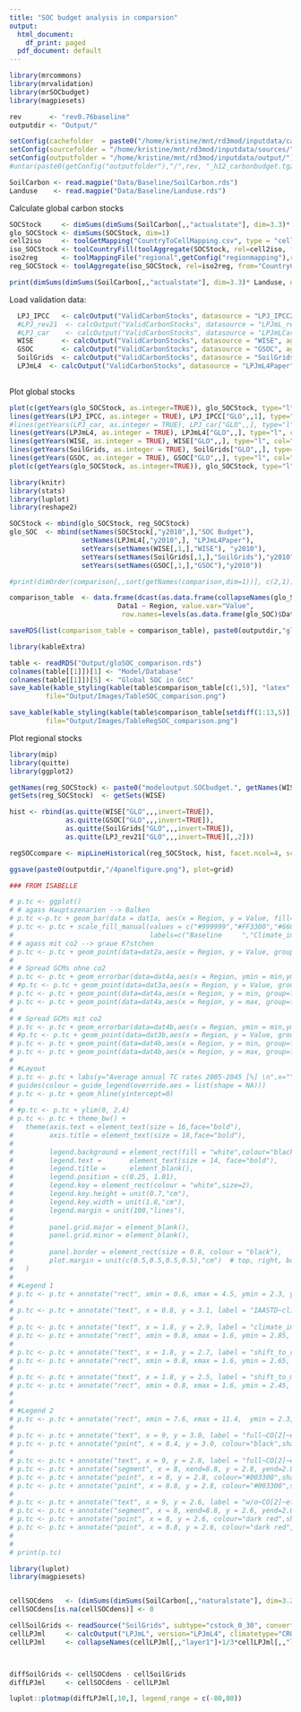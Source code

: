 ```yaml
---
title: "SOC budget analysis in comparsion"
output:
  html_document:
    df_print: paged
  pdf_document: default
---
```


```r
library(mrcommons)
library(mrvalidation)
library(mrSOCbudget)
library(magpiesets)

rev       <- "rev0.76baseline"
outputdir <- "Output/"

setConfig(cachefolder  = paste0("/home/kristine/mnt/rd3mod/inputdata/cache/", rev), forcecache = TRUE)
setConfig(sourcefolder = "/home/kristine/mnt/rd3mod/inputdata/sources/")
setConfig(outputfolder = "/home/kristine/mnt/rd3mod/inputdata/output/")
#untar(paste0(getConfig("outputfolder"),"/",rev, "_h12_carbonbudget.tgz"), exdir="Data", extras="--keep-newer-files ")

SoilCarbon <- read.magpie("Data/Baseline/SoilCarbon.rds")
Landuse    <- read.magpie("Data/Baseline/Landuse.rds")

```


Calculate global carbon stocks

```r

SOCStock     <- dimSums(dimSums(SoilCarbon[,,"actualstate"], dim=3.3)* Landuse, dim=3)
glo_SOCStock <- dimSums(SOCStock, dim=1) 
cell2iso     <- toolGetMapping("CountryToCellMapping.csv", type = "cell")
iso_SOCStock <- toolCountryFill(toolAggregate(SOCStock, rel=cell2iso, from="celliso", to="iso", dim=1), fill=0)
iso2reg      <- toolMappingFile("regional",getConfig("regionmapping"),readcsv = TRUE)
reg_SOCStock <- toolAggregate(iso_SOCStock, rel=iso2reg, from="CountryCode", to="RegionCode")

print(dimSums(dimSums(SoilCarbon[,,"actualstate"], dim=3.3)* Landuse, dim=c(1,3)))

```


Load validation data:

```r

  LPJ_IPCC   <- calcOutput("ValidCarbonStocks", datasource = "LPJ_IPCC2006", aggregate="REG+GLO", try=TRUE)
  #LPJ_rev21  <- calcOutput("ValidCarbonStocks", datasource = "LPJmL_rev21", aggregate="REG+GLO", try=TRUE)
  #LPJ_car    <- calcOutput("ValidCarbonStocks", datasource = "LPJmLCarbon", aggregate="REG+GLO", try=TRUE)
  WISE       <- calcOutput("ValidCarbonStocks", datasource = "WISE", aggregate="REG+GLO", try=TRUE)
  GSOC       <- calcOutput("ValidCarbonStocks", datasource = "GSOC", aggregate="REG+GLO", try=TRUE)
  SoilGrids  <- calcOutput("ValidCarbonStocks", datasource = "SoilGrids", aggregate="REG+GLO", try=TRUE)
  LPJmL4  <- calcOutput("ValidCarbonStocks", datasource = "LPJmL4Paper", aggregate="REG+GLO", try=TRUE)
  
```

Plot global stocks

```r

plot(c(getYears(glo_SOCStock, as.integer=TRUE)), glo_SOCStock, type="l", col="red", xlim=c(1951,2017),  ylim=c(350000,1300000))
lines(getYears(LPJ_IPCC, as.integer = TRUE), LPJ_IPCC["GLO",,1], type="l", col="green")
#lines(getYears(LPJ_car, as.integer = TRUE), LPJ_car["GLO",,], type="l", col="darkgreen")
lines(getYears(LPJmL4, as.integer = TRUE), LPJmL4["GLO",,], type="l", col="lightgreen")
lines(getYears(WISE, as.integer = TRUE), WISE["GLO",,], type="l", col="brown")
lines(getYears(SoilGrids, as.integer = TRUE), SoilGrids["GLO",,], type="l", col="blue")
lines(getYears(GSOC, as.integer = TRUE), GSOC["GLO",,], type="l", col="pink")
plot(c(getYears(glo_SOCStock, as.integer=TRUE)), glo_SOCStock, type="l", col="red")
```

```r

library(knitr)
library(stats)
library(luplot)
library(reshape2)

SOCStock <- mbind(glo_SOCStock, reg_SOCStock)
glo_SOC  <- mbind(setNames(SOCStock[,"y2010",],"SOC Budget"), 
                  setNames(LPJmL4[,"y2010",], "LPJmL4Paper"),
                  setYears(setNames(WISE[,1,],"WISE"), "y2010"),
                  setYears(setNames(SoilGrids[,1,],"SoilGrids"),"y2010"),
                  setYears(setNames(GSOC[,1,],"GSOC"),"y2010"))

#print(dimOrder(comparison[,,sort(getNames(comparison,dim=1))], c(2,1)))

comparison_table  <- data.frame(dcast(as.data.frame(collapseNames(glo_SOC/1000)), 
                           Data1 ~ Region, value.var="Value", 
                            row.names=levels(as.data.frame(glo_SOC)$Data1)))

saveRDS(list(comparison_table = comparison_table), paste0(outputdir,"gloSOC_comparison.rds"))


```

```r
library(kableExtra)

table <- readRDS("Output/gloSOC_comparison.rds")
colnames(table[[1]])[1] <- "Model/Database"
colnames(table[[1]])[5] <- "Global SOC in GtC"
save_kable(kable_styling(kable(table$comparison_table[c(1,5)], "latex", digit=2), latex_options = c("striped", "scale_down")), 
         file="Output/Images/TableSOC_comparison.png")

save_kable(kable_styling(kable(table$comparison_table[setdiff(1:13,5)], "latex", digit=2), latex_options = c("striped", "scale_down")), 
         file="Output/Images/TableRegSOC_comparison.png")

```

Plot regional stocks

```r

library(mip)
library(quitte)
library(ggplot2)

getNames(reg_SOCStock) <- paste0("modeloutput.SOCbudget.", getNames(WISE,dim=3))
getSets(reg_SOCStock)  <- getSets(WISE) 

hist <- rbind(as.quitte(WISE["GLO",,,invert=TRUE]),
              as.quitte(GSOC["GLO",,,invert=TRUE]),
              as.quitte(SoilGrids["GLO",,,invert=TRUE]),
              as.quitte(LPJ_rev21["GLO",,,invert=TRUE][,,2]))

regSOCcompare <- mipLineHistorical(reg_SOCStock, hist, facet.ncol=4, scales="free_y", ylab="SOC (0-30cm) in MtC")

ggsave(paste0(outputdir,"/4panelfigure.png"), plot=grid)
```

```r

### FROM ISABELLE

# p.tc <- ggplot() 
# # agass Hauptszenarien --> Balken
# p.tc <-p.tc + geom_bar(data = dat1a, aes(x = Region, y = Value, fill=Mainscen,group=factor(Mainscen)),stat = "identity",width = 0.7,position=position_dodge(0.7),alpha=0.8, show_guide=FALSE) 
# p.tc <- p.tc + scale_fill_manual(values = c("#999999","#FF3300","#66CC00","#3366FF"),breaks=c("baseline","S1a","S3a","S3c"),
#                                  labels=c("Baseline     ","Climate_impacts     ","Shift_to_rangeland     ","Shift_to_mixed     "))
# # agass mit co2 --> graue K?stchen
# p.tc <- p.tc + geom_point(data=dat2a,aes(x = Region, y = Value, group=factor(Mainscen)),size=4,position=position_dodge(0.7),colour="black",shape=22,fill="grey")
# 
# # Spread GCMs ohne co2
# p.tc <- p.tc + geom_errorbar(data=dat4a,aes(x = Region, ymin = min,ymax=max, group=Mainscen),position=position_dodge(0.7),width=.2,colour="dark red", linetype="dashed",size=0.6,show_guide=FALSE)
# #p.tc <- p.tc + geom_point(data=dat3a,aes(x = Region, y = Value, group=factor(Mainscen)),size=1.5,position=position_dodge(0.7),colour="red", show_guide=FALSE)
# p.tc <- p.tc + geom_point(data=dat4a,aes(x = Region, y = min, group=factor(Mainscen)),size=3.8,position=position_dodge(0.7),colour="dark red",shape=21,fill="white", show_guide=FALSE)
# p.tc <- p.tc + geom_point(data=dat4a,aes(x = Region, y = max, group=factor(Mainscen)),size=2.5,position=position_dodge(0.7),colour="dark red",shape=19, show_guide=FALSE)
# 
# # Spread GCMs mit co2
# p.tc <- p.tc + geom_errorbar(data=dat4b,aes(x = Region, ymin = min,ymax=max, group=Mainscen),position=position_dodge(0.7),width=.2,colour="#003300",size=0.6, show_guide=FALSE)
# #p.tc <- p.tc + geom_point(data=dat3b,aes(x = Region, y = Value, group=factor(Mainscen)),size=1.5,position=position_dodge(0.7),colour="#003300", show_guide=FALSE)
# p.tc <- p.tc + geom_point(data=dat4b,aes(x = Region, y = min, group=factor(Mainscen)),size=3.5,position=position_dodge(0.7),colour="#003300",shape=23,fill="white", show_guide=FALSE)
# p.tc <- p.tc + geom_point(data=dat4b,aes(x = Region, y = max, group=factor(Mainscen)),size=3.8,position=position_dodge(0.7),colour="#003300",shape=18, show_guide=FALSE)
# 
# #Layout
# p.tc <- p.tc + labs(y="Average annual TC rates 2005-2045 [%] \n",x="")
# guides(colour = guide_legend(override.aes = list(shape = NA)))
# p.tc <- p.tc + geom_hline(yintercept=0)
# 
# #p.tc <- p.tc + ylim(0, 2.4)
# p.tc <- p.tc + theme_bw() +
#   theme(axis.text = element_text(size = 16,face="bold"),
#         axis.title = element_text(size = 18,face="bold"),
#                 
#         legend.background = element_rect(fill = "white",colour="black",size=0.7),
#         legend.text =       element_text(size = 14, face="bold"),
#         legend.title =      element_blank(),
#         legend.position = c(0.25, 1.01),
#         legend.key = element_rect(colour = "white",size=2),
#         legend.key.height = unit(0.7,"cm"),
#         legend.key.width = unit(1.8,"cm"),
#         legend.margin = unit(100,"lines"),
#         
#         panel.grid.major = element_blank(),
#         panel.grid.minor = element_blank(),
#         
#         panel.border = element_rect(size = 0.8, colour = "black"),
#         plot.margin = unit(c(0.5,0.5,0.5,0.5),"cm")  # top, right, bottom, and left margins
#   )
# 
# #Legend 1
# p.tc <- p.tc + annotate("rect", xmin = 0.6, xmax = 4.5, ymin = 2.3, ymax = 3.3,fill = "white",colour="black",size=0.7)
# 
# p.tc <- p.tc + annotate("text", x = 0.8, y = 3.1, label = "IAASTD~climate~scenario~w/o~CO[2]~effect",parse = TRUE,size = 4.7, hjust=0)
# 
# p.tc <- p.tc + annotate("text", x = 1.8, y = 2.9, label = "climate_impacts",size = 4.7, hjust=0)
# p.tc <- p.tc + annotate("rect", xmin = 0.8, xmax = 1.6, ymin = 2.85, ymax = 2.95,fill = "#FF3300",size=0.7)
# 
# p.tc <- p.tc + annotate("text", x = 1.8, y = 2.7, label = "shift_to_rangeland",size = 4.7, hjust=0)
# p.tc <- p.tc + annotate("rect", xmin = 0.8, xmax = 1.6, ymin = 2.65, ymax = 2.75,fill = "#66CC00",size=0.7)
# 
# p.tc <- p.tc + annotate("text", x = 1.8, y = 2.5, label = "shift_to_mixed",size = 4.7, hjust=0)
# p.tc <- p.tc + annotate("rect", xmin = 0.8, xmax = 1.6, ymin = 2.45, ymax = 2.55,fill = "#3366FF",size=0.7)
# 
# 
# #Legend 2
# p.tc <- p.tc + annotate("rect", xmin = 7.6, xmax = 11.4,  ymin = 2.3, ymax = 3.3,fill = "white",colour="black",size=0.7)
# 
# p.tc <- p.tc + annotate("text", x = 9, y = 3.0, label = "full~CO[2]~effect~(IAASTD)",parse = TRUE, size = 4.7, hjust=0)
# p.tc <- p.tc + annotate("point", x = 8.4, y = 3.0, colour="black",shape=22,fill="grey",size=4.5)
# 
# p.tc <- p.tc + annotate("text", x = 9, y = 2.8, label = "full~CO[2]~effect~(all~GCMs)",parse = TRUE, size = 4.7, hjust=0)
# p.tc <- p.tc + annotate("segment", x = 8, xend=8.8, y = 2.8, yend=2.8,colour="#003300",size=0.7)
# p.tc <- p.tc + annotate("point", x = 8, y = 2.8, colour="#003300",shape=23,fill="white",size=3.8)
# p.tc <- p.tc + annotate("point", x = 8.8, y = 2.8, colour="#003300",shape=18,size=5)
# 
# p.tc <- p.tc + annotate("text", x = 9, y = 2.6, label = "w/o~CO[2]~effect~(all~GCMs)",parse = TRUE,size = 4.7, hjust=0)
# p.tc <- p.tc + annotate("segment", x = 8, xend=8.8, y = 2.6, yend=2.6,colour="dark red",linetype="dashed",size=0.7)
# p.tc <- p.tc + annotate("point", x = 8, y = 2.6, colour="dark red",shape=21,fill="white",size=4)
# p.tc <- p.tc + annotate("point", x = 8.8, y = 2.6, colour="dark red",shape=19,size=4)
# 
# 
# print(p.tc)

```


```r

library(luplot)
library(magpiesets)


cellSOCdens   <- (dimSums(dimSums(SoilCarbon[,,"naturalstate"], dim=3.2) * Landuse, dim=c(3))/dimSums(Landuse, dim=c(3)))[,findset("past"),]
cellSOCdens[is.na(cellSOCdens)] <- 0

cellSoilGrids <- readSource("SoilGrids", subtype="cstock_0_30", convert="onlycorrect")
cellLPJml     <- calcOutput("LPJmL", version="LPJmL4", climatetype="CRU_4", subtype="soilc_layer", time="raw", selectyears="past", aggregate=FALSE)
cellLPJml     <- collapseNames(cellLPJml[,,"layer1"]+1/3*cellLPJml[,,"layer2"], collapsedim = c(2,3))



diffSoilGrids <- cellSOCdens - cellSoilGrids
diffLPJml     <- cellSOCdens - cellLPJml

luplot::plotmap(diffLPJml[,10,], legend_range = c(-80,80))
```